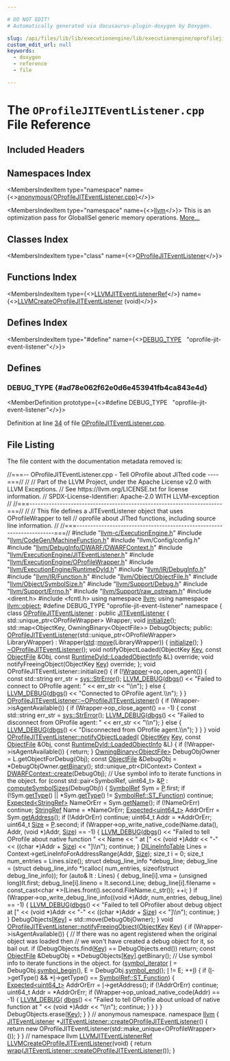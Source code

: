 ```yaml
---

# DO NOT EDIT!
# Automatically generated via docusaurus-plugin-doxygen by Doxygen.

slug: /api/files/lib/lib/executionengine/lib/executionengine/oprofilejit/oprofilejiteventlistener-cpp
custom_edit_url: null
keywords:
  - doxygen
  - reference
  - file

---
```





# The `OProfileJITEventListener.cpp` File Reference

<DoxygenPage pluginConfig={pluginConfig}>



## Included Headers

<IncludesList>
<IncludesListItem
  filePath="llvm-c/ExecutionEngine.h"
  permalink="/docs/api/files/include/include/llvm-c/executionengine-h"
  isLocal="true" />
<IncludesListItem
  filePath="llvm/CodeGen/MachineFunction.h"
  permalink="/docs/api/files/include/include/llvm/include/llvm/codegen/machinefunction-h"
  isLocal="true" />
<IncludesListItem
  filePath="llvm/Config/config.h"
  permalink=""
  isLocal="true" />
<IncludesListItem
  filePath="llvm/DebugInfo/DWARF/DWARFContext.h"
  permalink="/docs/api/files/include/include/llvm/include/llvm/debuginfo/include/llvm/debuginfo/dwarf/dwarfcontext-h"
  isLocal="true" />
<IncludesListItem
  filePath="llvm/ExecutionEngine/JITEventListener.h"
  permalink="/docs/api/files/include/include/llvm/include/llvm/executionengine/jiteventlistener-h"
  isLocal="true" />
<IncludesListItem
  filePath="llvm/ExecutionEngine/OProfileWrapper.h"
  permalink="/docs/api/files/include/include/llvm/include/llvm/executionengine/oprofilewrapper-h"
  isLocal="true" />
<IncludesListItem
  filePath="llvm/ExecutionEngine/RuntimeDyld.h"
  permalink="/docs/api/files/include/include/llvm/include/llvm/executionengine/runtimedyld-h"
  isLocal="true" />
<IncludesListItem
  filePath="llvm/IR/DebugInfo.h"
  permalink="/docs/api/files/include/include/llvm/include/llvm/ir/debuginfo-h"
  isLocal="true" />
<IncludesListItem
  filePath="llvm/IR/Function.h"
  permalink="/docs/api/files/include/include/llvm/include/llvm/ir/function-h"
  isLocal="true" />
<IncludesListItem
  filePath="llvm/Object/ObjectFile.h"
  permalink="/docs/api/files/include/include/llvm/include/llvm/object/objectfile-h"
  isLocal="true" />
<IncludesListItem
  filePath="llvm/Object/SymbolSize.h"
  permalink="/docs/api/files/include/include/llvm/include/llvm/object/symbolsize-h"
  isLocal="true" />
<IncludesListItem
  filePath="llvm/Support/Debug.h"
  permalink="/docs/api/files/include/include/llvm/include/llvm/support/debug-h"
  isLocal="true" />
<IncludesListItem
  filePath="llvm/Support/Errno.h"
  permalink="/docs/api/files/include/include/llvm/include/llvm/support/errno-h"
  isLocal="true" />
<IncludesListItem
  filePath="llvm/Support/raw_ostream.h"
  permalink="/docs/api/files/include/include/llvm/include/llvm/support/raw-ostream-h"
  isLocal="true" />
<IncludesListItem
  filePath="dirent.h"
  permalink=""
  isLocal="false" />
<IncludesListItem
  filePath="fcntl.h"
  permalink=""
  isLocal="false" />
</IncludesList>

## Namespaces Index

<MembersIndex>

<MembersIndexItem
  type="namespace"
  name={<><a href="/docs/api/namespaces/anonymous-oprofilejiteventlistener-cpp-">anonymous&#123;OProfileJITEventListener.cpp&#125;</a></>}>
</MembersIndexItem>

<MembersIndexItem
  type="namespace"
  name={<><a href="/docs/api/namespaces/llvm">llvm</a></>}>
This is an optimization pass for GlobalISel generic memory operations. <a href="/docs/api/namespaces/llvm/#details">More...</a>
</MembersIndexItem>

</MembersIndex>

## Classes Index

<MembersIndex>

<MembersIndexItem
  type="class"
  name={<><a href="/docs/api/classes/anonymous-namespace-oprofilejiteventlistener-cpp-/oprofilejiteventlistener">OProfileJITEventListener</a></>}>
</MembersIndexItem>

</MembersIndex>

## Functions Index

<MembersIndex>

<MembersIndexItem
  type={<><a href="/docs/api/groups/llvmcsupporttypes/#gad4bf262b53178061f7b936e3d1ff43bf">LLVMJITEventListenerRef</a></>}
  name={<><a href="/docs/api/groups/llvmcexecutionengine/#ga07411f28dc370e0ece91597b7449f764">LLVMCreateOProfileJITEventListener</a> (void)</>}>
</MembersIndexItem>

</MembersIndex>

## Defines Index

<MembersIndex>

<MembersIndexItem
  type="#define"
  name={<><a href="#ad78e062f62e0d6e453941fb4ca843e4d">DEBUG&#95;TYPE</a>&nbsp;&nbsp;&nbsp;&quot;oprofile-jit-event-listener&quot;</>}>
</MembersIndexItem>

</MembersIndex>


<SectionDefinition>

## Defines

### DEBUG&#95;TYPE {#ad78e062f62e0d6e453941fb4ca843e4d}

<MemberDefinition
  prototype={<>#define DEBUG&#95;TYPE&nbsp;&nbsp;&nbsp;&quot;oprofile-jit-event-listener&quot;</>}>

Definition at line <a href="#l00034">34</a> of file <a href="/docs/api/files/lib/lib/executionengine/lib/executionengine/oprofilejit/oprofilejiteventlistener-cpp">OProfileJITEventListener.cpp</a>.
</MemberDefinition>

</SectionDefinition>

## File Listing

The file content with the documentation metadata removed is:

<ProgramListing>

<Link id="l00001" /><CodeLine lineNumber="1"><Highlight kind="comment">//===-- OProfileJITEventListener.cpp - Tell OProfile about JITted code ----===//</Highlight><Highlight kind="normal"></Highlight></CodeLine>
<Link id="l00002" /><CodeLine lineNumber="2"><Highlight kind="normal"></Highlight><Highlight kind="comment">//</Highlight><Highlight kind="normal"></Highlight></CodeLine>
<Link id="l00003" /><CodeLine lineNumber="3"><Highlight kind="normal"></Highlight><Highlight kind="comment">// Part of the LLVM Project, under the Apache License v2.0 with LLVM Exceptions.</Highlight><Highlight kind="normal"></Highlight></CodeLine>
<Link id="l00004" /><CodeLine lineNumber="4"><Highlight kind="normal"></Highlight><Highlight kind="comment">// See https://llvm.org/LICENSE.txt for license information.</Highlight><Highlight kind="normal"></Highlight></CodeLine>
<Link id="l00005" /><CodeLine lineNumber="5"><Highlight kind="normal"></Highlight><Highlight kind="comment">// SPDX-License-Identifier: Apache-2.0 WITH LLVM-exception</Highlight><Highlight kind="normal"></Highlight></CodeLine>
<Link id="l00006" /><CodeLine lineNumber="6"><Highlight kind="normal"></Highlight><Highlight kind="comment">//</Highlight><Highlight kind="normal"></Highlight></CodeLine>
<Link id="l00007" /><CodeLine lineNumber="7"><Highlight kind="normal"></Highlight><Highlight kind="comment">//===----------------------------------------------------------------------===//</Highlight><Highlight kind="normal"></Highlight></CodeLine>
<Link id="l00008" /><CodeLine lineNumber="8"><Highlight kind="normal"></Highlight><Highlight kind="comment">//</Highlight><Highlight kind="normal"></Highlight></CodeLine>
<Link id="l00009" /><CodeLine lineNumber="9"><Highlight kind="normal"></Highlight><Highlight kind="comment">// This file defines a JITEventListener object that uses OProfileWrapper to tell</Highlight><Highlight kind="normal"></Highlight></CodeLine>
<Link id="l00010" /><CodeLine lineNumber="10"><Highlight kind="normal"></Highlight><Highlight kind="comment">// oprofile about JITted functions, including source line information.</Highlight><Highlight kind="normal"></Highlight></CodeLine>
<Link id="l00011" /><CodeLine lineNumber="11"><Highlight kind="normal"></Highlight><Highlight kind="comment">//</Highlight><Highlight kind="normal"></Highlight></CodeLine>
<Link id="l00012" /><CodeLine lineNumber="12"><Highlight kind="normal"></Highlight><Highlight kind="comment">//===----------------------------------------------------------------------===//</Highlight><Highlight kind="normal"></Highlight></CodeLine>
<Link id="l00013" /><CodeLine lineNumber="13"><Highlight kind="normal"></Highlight></CodeLine>
<Link id="l00014" /><CodeLine lineNumber="14"><Highlight kind="normal"></Highlight><Highlight kind="preprocessor">#include &quot;<a href="/docs/api/files/include/include/llvm-c/executionengine-h">llvm-c/ExecutionEngine.h</a>&quot;</Highlight><Highlight kind="normal"></Highlight></CodeLine>
<Link id="l00015" /><CodeLine lineNumber="15"><Highlight kind="normal"></Highlight><Highlight kind="preprocessor">#include &quot;<a href="/docs/api/files/include/include/llvm/include/llvm/codegen/machinefunction-h">llvm/CodeGen/MachineFunction.h</a>&quot;</Highlight><Highlight kind="normal"></Highlight></CodeLine>
<Link id="l00016" /><CodeLine lineNumber="16"><Highlight kind="normal"></Highlight><Highlight kind="preprocessor">#include &quot;llvm/Config/config.h&quot;</Highlight><Highlight kind="normal"></Highlight></CodeLine>
<Link id="l00017" /><CodeLine lineNumber="17"><Highlight kind="normal"></Highlight><Highlight kind="preprocessor">#include &quot;<a href="/docs/api/files/include/include/llvm/include/llvm/debuginfo/include/llvm/debuginfo/dwarf/dwarfcontext-h">llvm/DebugInfo/DWARF/DWARFContext.h</a>&quot;</Highlight><Highlight kind="normal"></Highlight></CodeLine>
<Link id="l00018" /><CodeLine lineNumber="18"><Highlight kind="normal"></Highlight><Highlight kind="preprocessor">#include &quot;<a href="/docs/api/files/include/include/llvm/include/llvm/executionengine/jiteventlistener-h">llvm/ExecutionEngine/JITEventListener.h</a>&quot;</Highlight><Highlight kind="normal"></Highlight></CodeLine>
<Link id="l00019" /><CodeLine lineNumber="19"><Highlight kind="normal"></Highlight><Highlight kind="preprocessor">#include &quot;<a href="/docs/api/files/include/include/llvm/include/llvm/executionengine/oprofilewrapper-h">llvm/ExecutionEngine/OProfileWrapper.h</a>&quot;</Highlight><Highlight kind="normal"></Highlight></CodeLine>
<Link id="l00020" /><CodeLine lineNumber="20"><Highlight kind="normal"></Highlight><Highlight kind="preprocessor">#include &quot;<a href="/docs/api/files/include/include/llvm/include/llvm/executionengine/runtimedyld-h">llvm/ExecutionEngine/RuntimeDyld.h</a>&quot;</Highlight><Highlight kind="normal"></Highlight></CodeLine>
<Link id="l00021" /><CodeLine lineNumber="21"><Highlight kind="normal"></Highlight><Highlight kind="preprocessor">#include &quot;<a href="/docs/api/files/include/include/llvm/include/llvm/ir/debuginfo-h">llvm/IR/DebugInfo.h</a>&quot;</Highlight><Highlight kind="normal"></Highlight></CodeLine>
<Link id="l00022" /><CodeLine lineNumber="22"><Highlight kind="normal"></Highlight><Highlight kind="preprocessor">#include &quot;<a href="/docs/api/files/include/include/llvm/include/llvm/ir/function-h">llvm/IR/Function.h</a>&quot;</Highlight><Highlight kind="normal"></Highlight></CodeLine>
<Link id="l00023" /><CodeLine lineNumber="23"><Highlight kind="normal"></Highlight><Highlight kind="preprocessor">#include &quot;<a href="/docs/api/files/include/include/llvm/include/llvm/object/objectfile-h">llvm/Object/ObjectFile.h</a>&quot;</Highlight><Highlight kind="normal"></Highlight></CodeLine>
<Link id="l00024" /><CodeLine lineNumber="24"><Highlight kind="normal"></Highlight><Highlight kind="preprocessor">#include &quot;<a href="/docs/api/files/include/include/llvm/include/llvm/object/symbolsize-h">llvm/Object/SymbolSize.h</a>&quot;</Highlight><Highlight kind="normal"></Highlight></CodeLine>
<Link id="l00025" /><CodeLine lineNumber="25"><Highlight kind="normal"></Highlight><Highlight kind="preprocessor">#include &quot;<a href="/docs/api/files/include/include/llvm/include/llvm/support/debug-h">llvm/Support/Debug.h</a>&quot;</Highlight><Highlight kind="normal"></Highlight></CodeLine>
<Link id="l00026" /><CodeLine lineNumber="26"><Highlight kind="normal"></Highlight><Highlight kind="preprocessor">#include &quot;<a href="/docs/api/files/include/include/llvm/include/llvm/support/errno-h">llvm/Support/Errno.h</a>&quot;</Highlight><Highlight kind="normal"></Highlight></CodeLine>
<Link id="l00027" /><CodeLine lineNumber="27"><Highlight kind="normal"></Highlight><Highlight kind="preprocessor">#include &quot;<a href="/docs/api/files/include/include/llvm/include/llvm/support/raw-ostream-h">llvm/Support/raw&#95;ostream.h</a>&quot;</Highlight><Highlight kind="normal"></Highlight></CodeLine>
<Link id="l00028" /><CodeLine lineNumber="28"><Highlight kind="normal"></Highlight><Highlight kind="preprocessor">#include &lt;dirent.h&gt;</Highlight><Highlight kind="normal"></Highlight></CodeLine>
<Link id="l00029" /><CodeLine lineNumber="29"><Highlight kind="normal"></Highlight><Highlight kind="preprocessor">#include &lt;fcntl.h&gt;</Highlight><Highlight kind="normal"></Highlight></CodeLine>
<Link id="l00030" /><CodeLine lineNumber="30"><Highlight kind="normal"></Highlight></CodeLine>
<Link id="l00031" /><CodeLine lineNumber="31"><Highlight kind="normal"></Highlight><Highlight kind="keyword">using namespace </Highlight><Highlight kind="normal"><a href="/docs/api/namespaces/llvm">llvm</a>;</Highlight></CodeLine>
<Link id="l00032" /><CodeLine lineNumber="32"><Highlight kind="normal"></Highlight><Highlight kind="keyword">using namespace </Highlight><Highlight kind="normal"><a href="/docs/api/namespaces/llvm/object">llvm::object</a>;</Highlight></CodeLine>
<Link id="l00033" /><CodeLine lineNumber="33"><Highlight kind="normal"></Highlight></CodeLine>
<Link id="l00034" /><CodeLine lineNumber="34" lineLink="#ad78e062f62e0d6e453941fb4ca843e4d"><Highlight kind="normal"></Highlight><Highlight kind="preprocessor">#define DEBUG&#95;TYPE &quot;oprofile-jit-event-listener&quot;</Highlight><Highlight kind="normal"></Highlight></CodeLine>
<Link id="l00035" /><CodeLine lineNumber="35"><Highlight kind="normal"></Highlight></CodeLine>
<Link id="l00036" /><CodeLine lineNumber="36" lineLink="/docs/api/namespaces/anonymous-oprofilejiteventlistener-cpp-"><Highlight kind="normal"></Highlight><Highlight kind="keyword">namespace </Highlight><Highlight kind="normal">&#123;</Highlight></CodeLine>
<Link id="l00037" /><CodeLine lineNumber="37"><Highlight kind="normal"></Highlight></CodeLine>
<Link id="l00038" /><CodeLine lineNumber="38" lineLink="/docs/api/classes/anonymous-namespace-oprofilejiteventlistener-cpp-/oprofilejiteventlistener"><Highlight kind="normal"></Highlight><Highlight kind="keyword">class </Highlight><Highlight kind="normal"><a href="/docs/api/classes/anonymous-namespace-oprofilejiteventlistener-cpp-/oprofilejiteventlistener/#a3ef5532a760aeae0c1cb85bf461b0a1f">OProfileJITEventListener</a> : </Highlight><Highlight kind="keyword">public</Highlight><Highlight kind="normal"> <a href="/docs/api/classes/llvm/jiteventlistener/#a01ee72597bbb2b490cf27892d4509add">JITEventListener</a> &#123;</Highlight></CodeLine>
<Link id="l00039" /><CodeLine lineNumber="39"><Highlight kind="normal">  std::unique&#95;ptr&lt;OProfileWrapper&gt; Wrapper;</Highlight></CodeLine>
<Link id="l00040" /><CodeLine lineNumber="40"><Highlight kind="normal"></Highlight></CodeLine>
<Link id="l00041" /><CodeLine lineNumber="41"><Highlight kind="normal">  </Highlight><Highlight kind="keywordtype">void</Highlight><Highlight kind="normal"> <a href="/docs/api/files/lib/lib/analysis/targetlibraryinfo-cpp/#a19d27915595e7f0a0ef271448bcdac6f">initialize</a>();</Highlight></CodeLine>
<Link id="l00042" /><CodeLine lineNumber="42"><Highlight kind="normal">  std::map&lt;ObjectKey, OwningBinary&lt;ObjectFile&gt;&gt; DebugObjects;</Highlight></CodeLine>
<Link id="l00043" /><CodeLine lineNumber="43"><Highlight kind="normal"></Highlight></CodeLine>
<Link id="l00044" /><CodeLine lineNumber="44"><Highlight kind="normal"></Highlight><Highlight kind="keyword">public</Highlight><Highlight kind="normal">:</Highlight></CodeLine>
<Link id="l00045" /><CodeLine lineNumber="45" lineLink="/docs/api/classes/anonymous-namespace-oprofilejiteventlistener-cpp-/oprofilejiteventlistener/#a3ef5532a760aeae0c1cb85bf461b0a1f"><Highlight kind="normal">  <a href="/docs/api/classes/anonymous-namespace-oprofilejiteventlistener-cpp-/oprofilejiteventlistener/#a3ef5532a760aeae0c1cb85bf461b0a1f">OProfileJITEventListener</a>(std::unique&#95;ptr&lt;OProfileWrapper&gt; LibraryWrapper)</Highlight></CodeLine>
<Link id="l00046" /><CodeLine lineNumber="46"><Highlight kind="normal">    : Wrapper(<a href="/docs/api/namespaces/std">std</a>::<a href="/docs/api/namespaces/llvm/#abfc9c7ecf70f66901e439f7c04ef3dbb">move</a>(LibraryWrapper)) &#123;</Highlight></CodeLine>
<Link id="l00047" /><CodeLine lineNumber="47"><Highlight kind="normal">    <a href="/docs/api/files/lib/lib/analysis/targetlibraryinfo-cpp/#a19d27915595e7f0a0ef271448bcdac6f">initialize</a>();</Highlight></CodeLine>
<Link id="l00048" /><CodeLine lineNumber="48"><Highlight kind="normal">  &#125;</Highlight></CodeLine>
<Link id="l00049" /><CodeLine lineNumber="49"><Highlight kind="normal"></Highlight></CodeLine>
<Link id="l00050" /><CodeLine lineNumber="50"><Highlight kind="normal">  <a href="/docs/api/classes/anonymous-namespace-oprofilejiteventlistener-cpp-/oprofilejiteventlistener">~OProfileJITEventListener</a>();</Highlight></CodeLine>
<Link id="l00051" /><CodeLine lineNumber="51"><Highlight kind="normal"></Highlight></CodeLine>
<Link id="l00052" /><CodeLine lineNumber="52"><Highlight kind="normal">  </Highlight><Highlight kind="keywordtype">void</Highlight><Highlight kind="normal"> notifyObjectLoaded(ObjectKey <a href="/docs/api/namespaces/llvm/#a98c6256d0644613c6b5b3e2ef06ef5ce">Key</a>, </Highlight><Highlight kind="keyword">const</Highlight><Highlight kind="normal"> <a href="/docs/api/classes/llvm/object/objectfile">ObjectFile</a> &amp;Obj,</Highlight></CodeLine>
<Link id="l00053" /><CodeLine lineNumber="53"><Highlight kind="normal">                          </Highlight><Highlight kind="keyword">const</Highlight><Highlight kind="normal"> <a href="/docs/api/classes/llvm/runtimedyld/loadedobjectinfo">RuntimeDyld::LoadedObjectInfo</a> &amp;L) </Highlight><Highlight kind="keyword">override</Highlight><Highlight kind="normal">;</Highlight></CodeLine>
<Link id="l00054" /><CodeLine lineNumber="54"><Highlight kind="normal"></Highlight></CodeLine>
<Link id="l00055" /><CodeLine lineNumber="55"><Highlight kind="normal">  </Highlight><Highlight kind="keywordtype">void</Highlight><Highlight kind="normal"> notifyFreeingObject(ObjectKey <a href="/docs/api/namespaces/llvm/#a98c6256d0644613c6b5b3e2ef06ef5ce">Key</a>) </Highlight><Highlight kind="keyword">override</Highlight><Highlight kind="normal">;</Highlight></CodeLine>
<Link id="l00056" /><CodeLine lineNumber="56"><Highlight kind="normal">&#125;;</Highlight></CodeLine>
<Link id="l00057" /><CodeLine lineNumber="57"><Highlight kind="normal"></Highlight></CodeLine>
<Link id="l00058" /><CodeLine lineNumber="58"><Highlight kind="normal"></Highlight><Highlight kind="keywordtype">void</Highlight><Highlight kind="normal"> OProfileJITEventListener::initialize() &#123;</Highlight></CodeLine>
<Link id="l00059" /><CodeLine lineNumber="59"><Highlight kind="normal">  </Highlight><Highlight kind="keywordflow">if</Highlight><Highlight kind="normal"> (!<a href="/docs/api/files/lib/lib/target/lib/target/amdgpu/amdgpualiasanalysis-cpp/#a63f565f28385a6f2c7a4756ff6f3fa16">Wrapper</a>-&gt;op&#95;open&#95;agent()) &#123;</Highlight></CodeLine>
<Link id="l00060" /><CodeLine lineNumber="60"><Highlight kind="normal">    </Highlight><Highlight kind="keyword">const</Highlight><Highlight kind="normal"> std::string err&#95;str = <a href="/docs/api/namespaces/llvm/sys/#a1b09e9233389121e1492219e25daf411">sys::StrError</a>();</Highlight></CodeLine>
<Link id="l00061" /><CodeLine lineNumber="61"><Highlight kind="normal">    <a href="/docs/api/files/include/include/llvm/include/llvm/support/debug-h/#a196897517069dda1bdb549e24468f7d7">LLVM&#95;DEBUG</a>(<a href="/docs/api/namespaces/llvm/#a7c46c742c31be54870e2038048e6b391">dbgs</a>() &lt;&lt; </Highlight><Highlight kind="stringliteral">&quot;Failed to connect to OProfile agent: &quot;</Highlight><Highlight kind="normal"> &lt;&lt; err&#95;str</Highlight></CodeLine>
<Link id="l00062" /><CodeLine lineNumber="62"><Highlight kind="normal">                      &lt;&lt; </Highlight><Highlight kind="stringliteral">&quot;\\n&quot;</Highlight><Highlight kind="normal">);</Highlight></CodeLine>
<Link id="l00063" /><CodeLine lineNumber="63"><Highlight kind="normal">  &#125; </Highlight><Highlight kind="keywordflow">else</Highlight><Highlight kind="normal"> &#123;</Highlight></CodeLine>
<Link id="l00064" /><CodeLine lineNumber="64"><Highlight kind="normal">    <a href="/docs/api/files/include/include/llvm/include/llvm/support/debug-h/#a196897517069dda1bdb549e24468f7d7">LLVM&#95;DEBUG</a>(<a href="/docs/api/namespaces/llvm/#a7c46c742c31be54870e2038048e6b391">dbgs</a>() &lt;&lt; </Highlight><Highlight kind="stringliteral">&quot;Connected to OProfile agent.\\n&quot;</Highlight><Highlight kind="normal">);</Highlight></CodeLine>
<Link id="l00065" /><CodeLine lineNumber="65"><Highlight kind="normal">  &#125;</Highlight></CodeLine>
<Link id="l00066" /><CodeLine lineNumber="66"><Highlight kind="normal">&#125;</Highlight></CodeLine>
<Link id="l00067" /><CodeLine lineNumber="67"><Highlight kind="normal"></Highlight></CodeLine>
<Link id="l00068" /><CodeLine lineNumber="68" lineLink="/docs/api/classes/anonymous-namespace-oprofilejiteventlistener-cpp-/oprofilejiteventlistener/#a25c2cd439ca2159c34dadfd04ba1c48e"><Highlight kind="normal"><a href="/docs/api/classes/anonymous-namespace-oprofilejiteventlistener-cpp-/oprofilejiteventlistener/#a25c2cd439ca2159c34dadfd04ba1c48e">OProfileJITEventListener::~OProfileJITEventListener</a>() &#123;</Highlight></CodeLine>
<Link id="l00069" /><CodeLine lineNumber="69"><Highlight kind="normal">  </Highlight><Highlight kind="keywordflow">if</Highlight><Highlight kind="normal"> (Wrapper-&gt;isAgentAvailable()) &#123;</Highlight></CodeLine>
<Link id="l00070" /><CodeLine lineNumber="70"><Highlight kind="normal">    </Highlight><Highlight kind="keywordflow">if</Highlight><Highlight kind="normal"> (Wrapper-&gt;op&#95;close&#95;agent() == -1) &#123;</Highlight></CodeLine>
<Link id="l00071" /><CodeLine lineNumber="71"><Highlight kind="normal">      </Highlight><Highlight kind="keyword">const</Highlight><Highlight kind="normal"> std::string err&#95;str = <a href="/docs/api/namespaces/llvm/sys/#a1b09e9233389121e1492219e25daf411">sys::StrError</a>();</Highlight></CodeLine>
<Link id="l00072" /><CodeLine lineNumber="72"><Highlight kind="normal">      <a href="/docs/api/files/include/include/llvm/include/llvm/support/debug-h/#a196897517069dda1bdb549e24468f7d7">LLVM&#95;DEBUG</a>(<a href="/docs/api/namespaces/llvm/#a7c46c742c31be54870e2038048e6b391">dbgs</a>() &lt;&lt; </Highlight><Highlight kind="stringliteral">&quot;Failed to disconnect from OProfile agent: &quot;</Highlight><Highlight kind="normal"></Highlight></CodeLine>
<Link id="l00073" /><CodeLine lineNumber="73"><Highlight kind="normal">                        &lt;&lt; err&#95;str &lt;&lt; </Highlight><Highlight kind="stringliteral">&quot;\\n&quot;</Highlight><Highlight kind="normal">);</Highlight></CodeLine>
<Link id="l00074" /><CodeLine lineNumber="74"><Highlight kind="normal">    &#125; </Highlight><Highlight kind="keywordflow">else</Highlight><Highlight kind="normal"> &#123;</Highlight></CodeLine>
<Link id="l00075" /><CodeLine lineNumber="75"><Highlight kind="normal">      <a href="/docs/api/files/include/include/llvm/include/llvm/support/debug-h/#a196897517069dda1bdb549e24468f7d7">LLVM&#95;DEBUG</a>(<a href="/docs/api/namespaces/llvm/#a7c46c742c31be54870e2038048e6b391">dbgs</a>() &lt;&lt; </Highlight><Highlight kind="stringliteral">&quot;Disconnected from OProfile agent.\\n&quot;</Highlight><Highlight kind="normal">);</Highlight></CodeLine>
<Link id="l00076" /><CodeLine lineNumber="76"><Highlight kind="normal">    &#125;</Highlight></CodeLine>
<Link id="l00077" /><CodeLine lineNumber="77"><Highlight kind="normal">  &#125;</Highlight></CodeLine>
<Link id="l00078" /><CodeLine lineNumber="78"><Highlight kind="normal">&#125;</Highlight></CodeLine>
<Link id="l00079" /><CodeLine lineNumber="79"><Highlight kind="normal"></Highlight></CodeLine>
<Link id="l00080" /><CodeLine lineNumber="80" lineLink="/docs/api/classes/anonymous-namespace-oprofilejiteventlistener-cpp-/oprofilejiteventlistener/#acbf9525bdd6bfe26f04d293ee1d9a7ca"><Highlight kind="normal"></Highlight><Highlight kind="keywordtype">void</Highlight><Highlight kind="normal"> <a href="/docs/api/classes/anonymous-namespace-oprofilejiteventlistener-cpp-/oprofilejiteventlistener/#acbf9525bdd6bfe26f04d293ee1d9a7ca">OProfileJITEventListener::notifyObjectLoaded</a>(</Highlight></CodeLine>
<Link id="l00081" /><CodeLine lineNumber="81"><Highlight kind="normal">    <a href="/docs/api/classes/llvm/jiteventlistener/#aefc8c6bb6d8f5a09e48f4b9db9c10024">ObjectKey</a> <a href="/docs/api/namespaces/llvm/#a98c6256d0644613c6b5b3e2ef06ef5ce">Key</a>, </Highlight><Highlight kind="keyword">const</Highlight><Highlight kind="normal"> <a href="/docs/api/classes/llvm/object/objectfile">ObjectFile</a> &amp;Obj,</Highlight></CodeLine>
<Link id="l00082" /><CodeLine lineNumber="82"><Highlight kind="normal">    </Highlight><Highlight kind="keyword">const</Highlight><Highlight kind="normal"> <a href="/docs/api/classes/llvm/runtimedyld/loadedobjectinfo">RuntimeDyld::LoadedObjectInfo</a> &amp;L) &#123;</Highlight></CodeLine>
<Link id="l00083" /><CodeLine lineNumber="83"><Highlight kind="normal">  </Highlight><Highlight kind="keywordflow">if</Highlight><Highlight kind="normal"> (!Wrapper-&gt;isAgentAvailable()) &#123;</Highlight></CodeLine>
<Link id="l00084" /><CodeLine lineNumber="84"><Highlight kind="normal">    </Highlight><Highlight kind="keywordflow">return</Highlight><Highlight kind="normal">;</Highlight></CodeLine>
<Link id="l00085" /><CodeLine lineNumber="85"><Highlight kind="normal">  &#125;</Highlight></CodeLine>
<Link id="l00086" /><CodeLine lineNumber="86"><Highlight kind="normal"></Highlight></CodeLine>
<Link id="l00087" /><CodeLine lineNumber="87"><Highlight kind="normal">  <a href="/docs/api/classes/llvm/object/owningbinary">OwningBinary&lt;ObjectFile&gt;</a> DebugObjOwner = L.getObjectForDebug(Obj);</Highlight></CodeLine>
<Link id="l00088" /><CodeLine lineNumber="88"><Highlight kind="normal">  </Highlight><Highlight kind="keyword">const</Highlight><Highlight kind="normal"> <a href="/docs/api/classes/llvm/object/objectfile">ObjectFile</a> &amp;DebugObj = &#42;DebugObjOwner.<a href="/docs/api/classes/llvm/object/owningbinary/#a3f6d33585a43bad491af78cc5c07f605">getBinary</a>();</Highlight></CodeLine>
<Link id="l00089" /><CodeLine lineNumber="89"><Highlight kind="normal">  std::unique&#95;ptr&lt;DIContext&gt; Context = <a href="/docs/api/classes/llvm/dwarfcontext/#ad6f9fa82bb8b6a5dae98b9d9d346d913">DWARFContext::create</a>(DebugObj);</Highlight></CodeLine>
<Link id="l00090" /><CodeLine lineNumber="90"><Highlight kind="normal"></Highlight></CodeLine>
<Link id="l00091" /><CodeLine lineNumber="91"><Highlight kind="normal">  </Highlight><Highlight kind="comment">// Use symbol info to iterate functions in the object.</Highlight><Highlight kind="normal"></Highlight></CodeLine>
<Link id="l00092" /><CodeLine lineNumber="92"><Highlight kind="normal">  </Highlight><Highlight kind="keywordflow">for</Highlight><Highlight kind="normal"> (</Highlight><Highlight kind="keyword">const</Highlight><Highlight kind="normal"> std::pair&lt;SymbolRef, uint64&#95;t&gt; &amp;<a href="/docs/api/files/lib/lib/option/option-cpp/#a04665169063c8ca1f2ea96c27fc7c2b2">P</a> : <a href="/docs/api/namespaces/llvm/object/#acf228956812ef6e7722e8c114fe3b923">computeSymbolSizes</a>(DebugObj)) &#123;</Highlight></CodeLine>
<Link id="l00093" /><CodeLine lineNumber="93"><Highlight kind="normal">    <a href="/docs/api/classes/llvm/object/symbolref">SymbolRef</a> Sym = <a href="/docs/api/files/lib/lib/option/option-cpp/#a04665169063c8ca1f2ea96c27fc7c2b2">P</a>.first;</Highlight></CodeLine>
<Link id="l00094" /><CodeLine lineNumber="94"><Highlight kind="normal">    </Highlight><Highlight kind="keywordflow">if</Highlight><Highlight kind="normal"> (!Sym.<a href="/docs/api/classes/llvm/object/symbolref/#a234b2c90b26a44886a6f04c4281b1b65">getType</a>() || &#42;Sym.<a href="/docs/api/classes/llvm/object/symbolref/#a234b2c90b26a44886a6f04c4281b1b65">getType</a>() != <a href="/docs/api/classes/llvm/object/symbolref/#a2ea2ecb4f81936cc379aff129e440b04a2fcf5b0171fb8526218be425765b5da1">SymbolRef::ST&#95;Function</a>)</Highlight></CodeLine>
<Link id="l00095" /><CodeLine lineNumber="95"><Highlight kind="normal">      </Highlight><Highlight kind="keywordflow">continue</Highlight><Highlight kind="normal">;</Highlight></CodeLine>
<Link id="l00096" /><CodeLine lineNumber="96"><Highlight kind="normal"></Highlight></CodeLine>
<Link id="l00097" /><CodeLine lineNumber="97"><Highlight kind="normal">    <a href="/docs/api/classes/llvm/expected">Expected&lt;StringRef&gt;</a> NameOrErr = Sym.<a href="/docs/api/classes/llvm/object/symbolref/#a6935271c0f6df1209adbb91f2f68d2c1">getName</a>();</Highlight></CodeLine>
<Link id="l00098" /><CodeLine lineNumber="98"><Highlight kind="normal">    </Highlight><Highlight kind="keywordflow">if</Highlight><Highlight kind="normal"> (!NameOrErr)</Highlight></CodeLine>
<Link id="l00099" /><CodeLine lineNumber="99"><Highlight kind="normal">      </Highlight><Highlight kind="keywordflow">continue</Highlight><Highlight kind="normal">;</Highlight></CodeLine>
<Link id="l00100" /><CodeLine lineNumber="100"><Highlight kind="normal">    <a href="/docs/api/classes/llvm/stringref">StringRef</a> Name = &#42;NameOrErr;</Highlight></CodeLine>
<Link id="l00101" /><CodeLine lineNumber="101"><Highlight kind="normal">    <a href="/docs/api/classes/llvm/expected">Expected&lt;uint64&#95;t&gt;</a> AddrOrErr = Sym.<a href="/docs/api/classes/llvm/object/symbolref/#ac22d03239bd28b53a229486b43a9d3b8">getAddress</a>();</Highlight></CodeLine>
<Link id="l00102" /><CodeLine lineNumber="102"><Highlight kind="normal">    </Highlight><Highlight kind="keywordflow">if</Highlight><Highlight kind="normal"> (!AddrOrErr)</Highlight></CodeLine>
<Link id="l00103" /><CodeLine lineNumber="103"><Highlight kind="normal">      </Highlight><Highlight kind="keywordflow">continue</Highlight><Highlight kind="normal">;</Highlight></CodeLine>
<Link id="l00104" /><CodeLine lineNumber="104"><Highlight kind="normal">    uint64&#95;t Addr = &#42;AddrOrErr;</Highlight></CodeLine>
<Link id="l00105" /><CodeLine lineNumber="105"><Highlight kind="normal">    uint64&#95;t <a href="/docs/api/files/lib/lib/analysis/inlineorder-cpp/#a7ee6f0cb51c3b9056199e9a0001fe8c3a6f6cb72d544962fa333e2e34ce64f719">Size</a> = <a href="/docs/api/files/lib/lib/option/option-cpp/#a04665169063c8ca1f2ea96c27fc7c2b2">P</a>.second;</Highlight></CodeLine>
<Link id="l00106" /><CodeLine lineNumber="106"><Highlight kind="normal"></Highlight></CodeLine>
<Link id="l00107" /><CodeLine lineNumber="107"><Highlight kind="normal">    </Highlight><Highlight kind="keywordflow">if</Highlight><Highlight kind="normal"> (Wrapper-&gt;op&#95;write&#95;native&#95;code(Name.data(), Addr, (</Highlight><Highlight kind="keywordtype">void</Highlight><Highlight kind="normal"> &#42;)Addr, <a href="/docs/api/files/lib/lib/analysis/inlineorder-cpp/#a7ee6f0cb51c3b9056199e9a0001fe8c3a6f6cb72d544962fa333e2e34ce64f719">Size</a>) ==</Highlight></CodeLine>
<Link id="l00108" /><CodeLine lineNumber="108"><Highlight kind="normal">        -1) &#123;</Highlight></CodeLine>
<Link id="l00109" /><CodeLine lineNumber="109"><Highlight kind="normal">      <a href="/docs/api/files/include/include/llvm/include/llvm/support/debug-h/#a196897517069dda1bdb549e24468f7d7">LLVM&#95;DEBUG</a>(<a href="/docs/api/namespaces/llvm/#a7c46c742c31be54870e2038048e6b391">dbgs</a>() &lt;&lt; </Highlight><Highlight kind="stringliteral">&quot;Failed to tell OProfile about native function &quot;</Highlight><Highlight kind="normal"></Highlight></CodeLine>
<Link id="l00110" /><CodeLine lineNumber="110"><Highlight kind="normal">                        &lt;&lt; Name &lt;&lt; </Highlight><Highlight kind="stringliteral">&quot; at &#91;&quot;</Highlight><Highlight kind="normal"> &lt;&lt; (</Highlight><Highlight kind="keywordtype">void</Highlight><Highlight kind="normal"> &#42;)Addr &lt;&lt; </Highlight><Highlight kind="stringliteral">&quot;-&quot;</Highlight><Highlight kind="normal"></Highlight></CodeLine>
<Link id="l00111" /><CodeLine lineNumber="111"><Highlight kind="normal">                        &lt;&lt; ((</Highlight><Highlight kind="keywordtype">char</Highlight><Highlight kind="normal"> &#42;)Addr + <a href="/docs/api/files/lib/lib/analysis/inlineorder-cpp/#a7ee6f0cb51c3b9056199e9a0001fe8c3a6f6cb72d544962fa333e2e34ce64f719">Size</a>) &lt;&lt; </Highlight><Highlight kind="stringliteral">&quot;&#93;\\n&quot;</Highlight><Highlight kind="normal">);</Highlight></CodeLine>
<Link id="l00112" /><CodeLine lineNumber="112"><Highlight kind="normal">      </Highlight><Highlight kind="keywordflow">continue</Highlight><Highlight kind="normal">;</Highlight></CodeLine>
<Link id="l00113" /><CodeLine lineNumber="113"><Highlight kind="normal">    &#125;</Highlight></CodeLine>
<Link id="l00114" /><CodeLine lineNumber="114"><Highlight kind="normal"></Highlight></CodeLine>
<Link id="l00115" /><CodeLine lineNumber="115"><Highlight kind="normal">    <a href="/docs/api/namespaces/llvm/#a35d153b242ca028df3d73d57dd256522">DILineInfoTable</a> Lines = Context-&gt;getLineInfoForAddressRange(Addr, <a href="/docs/api/files/lib/lib/analysis/inlineorder-cpp/#a7ee6f0cb51c3b9056199e9a0001fe8c3a6f6cb72d544962fa333e2e34ce64f719">Size</a>);</Highlight></CodeLine>
<Link id="l00116" /><CodeLine lineNumber="116"><Highlight kind="normal">    </Highlight><Highlight kind="keywordtype">size&#95;t</Highlight><Highlight kind="normal"> i = 0;</Highlight></CodeLine>
<Link id="l00117" /><CodeLine lineNumber="117"><Highlight kind="normal">    </Highlight><Highlight kind="keywordtype">size&#95;t</Highlight><Highlight kind="normal"> num&#95;entries = Lines.size();</Highlight></CodeLine>
<Link id="l00118" /><CodeLine lineNumber="118"><Highlight kind="normal">    </Highlight><Highlight kind="keyword">struct </Highlight><Highlight kind="normal">debug&#95;line&#95;info &#42;debug&#95;line;</Highlight></CodeLine>
<Link id="l00119" /><CodeLine lineNumber="119"><Highlight kind="normal">    debug&#95;line = (</Highlight><Highlight kind="keyword">struct </Highlight><Highlight kind="normal">debug&#95;line&#95;info &#42;)calloc(</Highlight></CodeLine>
<Link id="l00120" /><CodeLine lineNumber="120"><Highlight kind="normal">        num&#95;entries, </Highlight><Highlight kind="keyword">sizeof</Highlight><Highlight kind="normal">(</Highlight><Highlight kind="keyword">struct</Highlight><Highlight kind="normal"> debug&#95;line&#95;info));</Highlight></CodeLine>
<Link id="l00121" /><CodeLine lineNumber="121"><Highlight kind="normal"></Highlight></CodeLine>
<Link id="l00122" /><CodeLine lineNumber="122"><Highlight kind="normal">    </Highlight><Highlight kind="keywordflow">for</Highlight><Highlight kind="normal"> (</Highlight><Highlight kind="keyword">auto</Highlight><Highlight kind="normal">&amp; It : Lines) &#123;</Highlight></CodeLine>
<Link id="l00123" /><CodeLine lineNumber="123"><Highlight kind="normal">      debug&#95;line&#91;i&#93;.vma = (</Highlight><Highlight kind="keywordtype">unsigned</Highlight><Highlight kind="normal"> long)It.first;</Highlight></CodeLine>
<Link id="l00124" /><CodeLine lineNumber="124"><Highlight kind="normal">      debug&#95;line&#91;i&#93;.lineno = It.second.Line;</Highlight></CodeLine>
<Link id="l00125" /><CodeLine lineNumber="125"><Highlight kind="normal">      debug&#95;line&#91;i&#93;.filename =</Highlight></CodeLine>
<Link id="l00126" /><CodeLine lineNumber="126"><Highlight kind="normal">          </Highlight><Highlight kind="keyword">const&#95;cast&lt;</Highlight><Highlight kind="keywordtype">char</Highlight><Highlight kind="normal"> &#42;</Highlight><Highlight kind="keyword">&gt;</Highlight><Highlight kind="normal">(Lines.front().second.FileName.c&#95;str());</Highlight></CodeLine>
<Link id="l00127" /><CodeLine lineNumber="127"><Highlight kind="normal">      ++i;</Highlight></CodeLine>
<Link id="l00128" /><CodeLine lineNumber="128"><Highlight kind="normal">    &#125;</Highlight></CodeLine>
<Link id="l00129" /><CodeLine lineNumber="129"><Highlight kind="normal"></Highlight></CodeLine>
<Link id="l00130" /><CodeLine lineNumber="130"><Highlight kind="normal">    </Highlight><Highlight kind="keywordflow">if</Highlight><Highlight kind="normal"> (Wrapper-&gt;op&#95;write&#95;debug&#95;line&#95;info((</Highlight><Highlight kind="keywordtype">void</Highlight><Highlight kind="normal"> &#42;)Addr, num&#95;entries,</Highlight></CodeLine>
<Link id="l00131" /><CodeLine lineNumber="131"><Highlight kind="normal">                                          debug&#95;line) == -1) &#123;</Highlight></CodeLine>
<Link id="l00132" /><CodeLine lineNumber="132"><Highlight kind="normal">      <a href="/docs/api/files/include/include/llvm/include/llvm/support/debug-h/#a196897517069dda1bdb549e24468f7d7">LLVM&#95;DEBUG</a>(<a href="/docs/api/namespaces/llvm/#a7c46c742c31be54870e2038048e6b391">dbgs</a>() &lt;&lt; </Highlight><Highlight kind="stringliteral">&quot;Failed to tell OProfiler about debug object at &#91;&quot;</Highlight><Highlight kind="normal"></Highlight></CodeLine>
<Link id="l00133" /><CodeLine lineNumber="133"><Highlight kind="normal">                        &lt;&lt; (</Highlight><Highlight kind="keywordtype">void</Highlight><Highlight kind="normal"> &#42;)Addr &lt;&lt; </Highlight><Highlight kind="stringliteral">&quot;-&quot;</Highlight><Highlight kind="normal"> &lt;&lt; ((</Highlight><Highlight kind="keywordtype">char</Highlight><Highlight kind="normal"> &#42;)Addr + <a href="/docs/api/files/lib/lib/analysis/inlineorder-cpp/#a7ee6f0cb51c3b9056199e9a0001fe8c3a6f6cb72d544962fa333e2e34ce64f719">Size</a>)</Highlight></CodeLine>
<Link id="l00134" /><CodeLine lineNumber="134"><Highlight kind="normal">                        &lt;&lt; </Highlight><Highlight kind="stringliteral">&quot;&#93;\\n&quot;</Highlight><Highlight kind="normal">);</Highlight></CodeLine>
<Link id="l00135" /><CodeLine lineNumber="135"><Highlight kind="normal">      </Highlight><Highlight kind="keywordflow">continue</Highlight><Highlight kind="normal">;</Highlight></CodeLine>
<Link id="l00136" /><CodeLine lineNumber="136"><Highlight kind="normal">    &#125;</Highlight></CodeLine>
<Link id="l00137" /><CodeLine lineNumber="137"><Highlight kind="normal">  &#125;</Highlight></CodeLine>
<Link id="l00138" /><CodeLine lineNumber="138"><Highlight kind="normal"></Highlight></CodeLine>
<Link id="l00139" /><CodeLine lineNumber="139"><Highlight kind="normal">  DebugObjects&#91;<a href="/docs/api/namespaces/llvm/#a98c6256d0644613c6b5b3e2ef06ef5ce">Key</a>&#93; = std::move(DebugObjOwner);</Highlight></CodeLine>
<Link id="l00140" /><CodeLine lineNumber="140"><Highlight kind="normal">&#125;</Highlight></CodeLine>
<Link id="l00141" /><CodeLine lineNumber="141"><Highlight kind="normal"></Highlight></CodeLine>
<Link id="l00142" /><CodeLine lineNumber="142" lineLink="/docs/api/classes/anonymous-namespace-oprofilejiteventlistener-cpp-/oprofilejiteventlistener/#a5c97ec6ebe56df1ba872dcd002f860d5"><Highlight kind="normal"></Highlight><Highlight kind="keywordtype">void</Highlight><Highlight kind="normal"> <a href="/docs/api/classes/anonymous-namespace-oprofilejiteventlistener-cpp-/oprofilejiteventlistener/#a5c97ec6ebe56df1ba872dcd002f860d5">OProfileJITEventListener::notifyFreeingObject</a>(<a href="/docs/api/classes/llvm/jiteventlistener/#aefc8c6bb6d8f5a09e48f4b9db9c10024">ObjectKey</a> <a href="/docs/api/namespaces/llvm/#a98c6256d0644613c6b5b3e2ef06ef5ce">Key</a>) &#123;</Highlight></CodeLine>
<Link id="l00143" /><CodeLine lineNumber="143"><Highlight kind="normal">  </Highlight><Highlight kind="keywordflow">if</Highlight><Highlight kind="normal"> (Wrapper-&gt;isAgentAvailable()) &#123;</Highlight></CodeLine>
<Link id="l00144" /><CodeLine lineNumber="144"><Highlight kind="normal"></Highlight></CodeLine>
<Link id="l00145" /><CodeLine lineNumber="145"><Highlight kind="normal">    </Highlight><Highlight kind="comment">// If there was no agent registered when the original object was loaded then</Highlight><Highlight kind="normal"></Highlight></CodeLine>
<Link id="l00146" /><CodeLine lineNumber="146"><Highlight kind="normal">    </Highlight><Highlight kind="comment">// we won&#39;t have created a debug object for it, so bail out.</Highlight><Highlight kind="normal"></Highlight></CodeLine>
<Link id="l00147" /><CodeLine lineNumber="147"><Highlight kind="normal">    </Highlight><Highlight kind="keywordflow">if</Highlight><Highlight kind="normal"> (DebugObjects.find(<a href="/docs/api/namespaces/llvm/#a98c6256d0644613c6b5b3e2ef06ef5ce">Key</a>) == DebugObjects.end())</Highlight></CodeLine>
<Link id="l00148" /><CodeLine lineNumber="148"><Highlight kind="normal">      </Highlight><Highlight kind="keywordflow">return</Highlight><Highlight kind="normal">;</Highlight></CodeLine>
<Link id="l00149" /><CodeLine lineNumber="149"><Highlight kind="normal"></Highlight></CodeLine>
<Link id="l00150" /><CodeLine lineNumber="150"><Highlight kind="normal">    </Highlight><Highlight kind="keyword">const</Highlight><Highlight kind="normal"> <a href="/docs/api/classes/llvm/object/objectfile">ObjectFile</a> &amp;DebugObj = &#42;DebugObjects&#91;<a href="/docs/api/namespaces/llvm/#a98c6256d0644613c6b5b3e2ef06ef5ce">Key</a>&#93;.getBinary();</Highlight></CodeLine>
<Link id="l00151" /><CodeLine lineNumber="151"><Highlight kind="normal"></Highlight></CodeLine>
<Link id="l00152" /><CodeLine lineNumber="152"><Highlight kind="normal">    </Highlight><Highlight kind="comment">// Use symbol info to iterate functions in the object.</Highlight><Highlight kind="normal"></Highlight></CodeLine>
<Link id="l00153" /><CodeLine lineNumber="153"><Highlight kind="normal">    </Highlight><Highlight kind="keywordflow">for</Highlight><Highlight kind="normal"> (<a href="/docs/api/classes/llvm/object/symbol-iterator">symbol&#95;iterator</a> <a href="/docs/api/files/lib/lib/support/md5-cpp/#ac0eafdc9ee161b71e7af98af736952fd">I</a> = DebugObj.<a href="/docs/api/classes/llvm/object/symbolicfile/#a40c5717c994df60bcbe3d9299f6a5982">symbol&#95;begin</a>(),</Highlight></CodeLine>
<Link id="l00154" /><CodeLine lineNumber="154"><Highlight kind="normal">                         E = DebugObj.<a href="/docs/api/classes/llvm/object/symbolicfile/#a7bc0f444aecc9b7aaef7facdb3d2bddb">symbol&#95;end</a>();</Highlight></CodeLine>
<Link id="l00155" /><CodeLine lineNumber="155"><Highlight kind="normal">         <a href="/docs/api/files/lib/lib/support/md5-cpp/#ac0eafdc9ee161b71e7af98af736952fd">I</a> != E; ++<a href="/docs/api/files/lib/lib/support/md5-cpp/#ac0eafdc9ee161b71e7af98af736952fd">I</a>) &#123;</Highlight></CodeLine>
<Link id="l00156" /><CodeLine lineNumber="156"><Highlight kind="normal">      </Highlight><Highlight kind="keywordflow">if</Highlight><Highlight kind="normal"> (<a href="/docs/api/files/lib/lib/support/md5-cpp/#ac0eafdc9ee161b71e7af98af736952fd">I</a>-&gt;getType() &amp;&amp; &#42;<a href="/docs/api/files/lib/lib/support/md5-cpp/#ac0eafdc9ee161b71e7af98af736952fd">I</a>-&gt;getType() == <a href="/docs/api/classes/llvm/object/symbolref/#a2ea2ecb4f81936cc379aff129e440b04a2fcf5b0171fb8526218be425765b5da1">SymbolRef::ST&#95;Function</a>) &#123;</Highlight></CodeLine>
<Link id="l00157" /><CodeLine lineNumber="157"><Highlight kind="normal">        <a href="/docs/api/classes/llvm/expected">Expected&lt;uint64&#95;t&gt;</a> AddrOrErr = <a href="/docs/api/files/lib/lib/support/md5-cpp/#ac0eafdc9ee161b71e7af98af736952fd">I</a>-&gt;getAddress();</Highlight></CodeLine>
<Link id="l00158" /><CodeLine lineNumber="158"><Highlight kind="normal">        </Highlight><Highlight kind="keywordflow">if</Highlight><Highlight kind="normal"> (!AddrOrErr)</Highlight></CodeLine>
<Link id="l00159" /><CodeLine lineNumber="159"><Highlight kind="normal">          </Highlight><Highlight kind="keywordflow">continue</Highlight><Highlight kind="normal">;</Highlight></CodeLine>
<Link id="l00160" /><CodeLine lineNumber="160"><Highlight kind="normal">        uint64&#95;t Addr = &#42;AddrOrErr;</Highlight></CodeLine>
<Link id="l00161" /><CodeLine lineNumber="161"><Highlight kind="normal"></Highlight></CodeLine>
<Link id="l00162" /><CodeLine lineNumber="162"><Highlight kind="normal">        </Highlight><Highlight kind="keywordflow">if</Highlight><Highlight kind="normal"> (Wrapper-&gt;op&#95;unload&#95;native&#95;code(Addr) == -1) &#123;</Highlight></CodeLine>
<Link id="l00163" /><CodeLine lineNumber="163"><Highlight kind="normal">          <a href="/docs/api/files/include/include/llvm/include/llvm/support/debug-h/#a196897517069dda1bdb549e24468f7d7">LLVM&#95;DEBUG</a>(</Highlight></CodeLine>
<Link id="l00164" /><CodeLine lineNumber="164"><Highlight kind="normal">              <a href="/docs/api/namespaces/llvm/#a7c46c742c31be54870e2038048e6b391">dbgs</a>()</Highlight></CodeLine>
<Link id="l00165" /><CodeLine lineNumber="165"><Highlight kind="normal">              &lt;&lt; </Highlight><Highlight kind="stringliteral">&quot;Failed to tell OProfile about unload of native function at &quot;</Highlight><Highlight kind="normal"></Highlight></CodeLine>
<Link id="l00166" /><CodeLine lineNumber="166"><Highlight kind="normal">              &lt;&lt; (</Highlight><Highlight kind="keywordtype">void</Highlight><Highlight kind="normal"> &#42;)Addr &lt;&lt; </Highlight><Highlight kind="stringliteral">&quot;\\n&quot;</Highlight><Highlight kind="normal">);</Highlight></CodeLine>
<Link id="l00167" /><CodeLine lineNumber="167"><Highlight kind="normal">          </Highlight><Highlight kind="keywordflow">continue</Highlight><Highlight kind="normal">;</Highlight></CodeLine>
<Link id="l00168" /><CodeLine lineNumber="168"><Highlight kind="normal">        &#125;</Highlight></CodeLine>
<Link id="l00169" /><CodeLine lineNumber="169"><Highlight kind="normal">      &#125;</Highlight></CodeLine>
<Link id="l00170" /><CodeLine lineNumber="170"><Highlight kind="normal">    &#125;</Highlight></CodeLine>
<Link id="l00171" /><CodeLine lineNumber="171"><Highlight kind="normal">  &#125;</Highlight></CodeLine>
<Link id="l00172" /><CodeLine lineNumber="172"><Highlight kind="normal"></Highlight></CodeLine>
<Link id="l00173" /><CodeLine lineNumber="173"><Highlight kind="normal">  DebugObjects.erase(<a href="/docs/api/namespaces/llvm/#a98c6256d0644613c6b5b3e2ef06ef5ce">Key</a>);</Highlight></CodeLine>
<Link id="l00174" /><CodeLine lineNumber="174"><Highlight kind="normal">&#125;</Highlight></CodeLine>
<Link id="l00175" /><CodeLine lineNumber="175"><Highlight kind="normal"></Highlight></CodeLine>
<Link id="l00176" /><CodeLine lineNumber="176"><Highlight kind="normal">&#125;  </Highlight><Highlight kind="comment">// anonymous namespace.</Highlight><Highlight kind="normal"></Highlight></CodeLine>
<Link id="l00177" /><CodeLine lineNumber="177"><Highlight kind="normal"></Highlight></CodeLine>
<Link id="l00178" /><CodeLine lineNumber="178"><Highlight kind="normal"></Highlight><Highlight kind="keyword">namespace </Highlight><Highlight kind="normal"><a href="/docs/api/namespaces/llvm">llvm</a> &#123;</Highlight></CodeLine>
<Link id="l00179" /><CodeLine lineNumber="179"><Highlight kind="normal"><a href="/docs/api/classes/llvm/jiteventlistener">JITEventListener</a> &#42;<a href="/docs/api/classes/llvm/jiteventlistener/#ada1f87075221bc4d64d42c15b6e47e54">JITEventListener::createOProfileJITEventListener</a>() &#123;</Highlight></CodeLine>
<Link id="l00180" /><CodeLine lineNumber="180"><Highlight kind="normal">  </Highlight><Highlight kind="keywordflow">return</Highlight><Highlight kind="normal"> </Highlight><Highlight kind="keyword">new</Highlight><Highlight kind="normal"> OProfileJITEventListener(std::make&#95;unique&lt;OProfileWrapper&gt;());</Highlight></CodeLine>
<Link id="l00181" /><CodeLine lineNumber="181"><Highlight kind="normal">&#125;</Highlight></CodeLine>
<Link id="l00182" /><CodeLine lineNumber="182"><Highlight kind="normal"></Highlight></CodeLine>
<Link id="l00183" /><CodeLine lineNumber="183"><Highlight kind="normal">&#125; </Highlight><Highlight kind="comment">// namespace llvm</Highlight><Highlight kind="normal"></Highlight></CodeLine>
<Link id="l00184" /><CodeLine lineNumber="184"><Highlight kind="normal"></Highlight></CodeLine>
<Link id="l00185" /><CodeLine lineNumber="185" lineLink="/docs/api/groups/llvmcexecutionengine/#ga07411f28dc370e0ece91597b7449f764"><Highlight kind="normal"><a href="/docs/api/groups/llvmcsupporttypes/#gad4bf262b53178061f7b936e3d1ff43bf">LLVMJITEventListenerRef</a> <a href="/docs/api/groups/llvmcexecutionengine/#ga07411f28dc370e0ece91597b7449f764">LLVMCreateOProfileJITEventListener</a>(</Highlight><Highlight kind="keywordtype">void</Highlight><Highlight kind="normal">)</Highlight></CodeLine>
<Link id="l00186" /><CodeLine lineNumber="186"><Highlight kind="normal">&#123;</Highlight></CodeLine>
<Link id="l00187" /><CodeLine lineNumber="187"><Highlight kind="normal">  </Highlight><Highlight kind="keywordflow">return</Highlight><Highlight kind="normal"> <a href="/docs/api/namespaces/llvm/#ac9a23c88949ad27ad62f0ee03254ee3a">wrap</a>(<a href="/docs/api/classes/llvm/jiteventlistener/#ada1f87075221bc4d64d42c15b6e47e54">JITEventListener::createOProfileJITEventListener</a>());</Highlight></CodeLine>
<Link id="l00188" /><CodeLine lineNumber="188"><Highlight kind="normal">&#125;</Highlight></CodeLine>

</ProgramListing>


</DoxygenPage>
